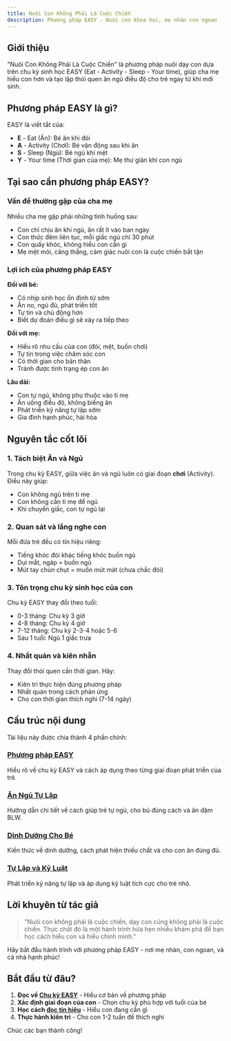 ```yaml
---
title: Nuôi Con Không Phải Là Cuộc Chiến
description: Phương pháp EASY - Nuôi con khoa học, mẹ nhàn con ngoan
---
```


## Giới thiệu

"Nuôi Con Không Phải Là Cuộc Chiến" là phương pháp nuôi dạy con dựa trên chu kỳ sinh học EASY (Eat - Activity - Sleep - Your time), giúp cha mẹ hiểu con hơn và tạo lập thói quen ăn ngủ điều độ cho trẻ ngay từ khi mới sinh.

## Phương pháp EASY là gì?

EASY là viết tắt của:

- **E** - Eat (Ăn): Bé ăn khi đói
- **A** - Activity (Chơi): Bé vận động sau khi ăn
- **S** - Sleep (Ngủ): Bé ngủ khi mệt
- **Y** - Your time (Thời gian của mẹ): Mẹ thư giãn khi con ngủ

## Tại sao cần phương pháp EASY?

### Vấn đề thường gặp của cha mẹ

Nhiều cha mẹ gặp phải những tình huống sau:

- Con chỉ chịu ăn khi ngủ, ăn rất ít vào ban ngày
- Con thức đêm liên tục, mỗi giấc ngủ chỉ 30 phút
- Con quấy khóc, không hiểu con cần gì
- Mẹ mệt mỏi, căng thẳng, cảm giác nuôi con là cuộc chiến bất tận

### Lợi ích của phương pháp EASY

**Đối với bé:**

- Có nhịp sinh học ổn định từ sớm
- Ăn no, ngủ đủ, phát triển tốt
- Tự tin và chủ động hơn
- Biết dự đoán điều gì sẽ xảy ra tiếp theo

**Đối với mẹ:**

- Hiểu rõ nhu cầu của con (đói, mệt, buồn chơi)
- Tự tin trong việc chăm sóc con
- Có thời gian cho bản thân
- Tránh được tình trạng ép con ăn

**Lâu dài:**

- Con tự ngủ, không phụ thuộc vào ti mẹ
- Ăn uống điều độ, không biếng ăn
- Phát triển kỹ năng tự lập sớm
- Gia đình hạnh phúc, hài hòa

## Nguyên tắc cốt lõi

### 1. Tách biệt Ăn và Ngủ

Trong chu kỳ EASY, giữa việc ăn và ngủ luôn có giai đoạn **chơi** (Activity). Điều này giúp:

- Con không ngủ trên ti mẹ
- Con không cần ti mẹ để ngủ
- Khi chuyển giấc, con tự ngủ lại

### 2. Quan sát và lắng nghe con

Mỗi đứa trẻ đều có tín hiệu riêng:

- Tiếng khóc đói khác tiếng khóc buồn ngủ
- Dụi mắt, ngáp = buồn ngủ
- Mút tay chùn chụt = muốn mút mát (chưa chắc đói)

### 3. Tôn trọng chu kỳ sinh học của con

Chu kỳ EASY thay đổi theo tuổi:

- 0-3 tháng: Chu kỳ 3 giờ
- 4-8 tháng: Chu kỳ 4 giờ
- 7-12 tháng: Chu kỳ 2-3-4 hoặc 5-6
- Sau 1 tuổi: Ngủ 1 giấc trưa

### 4. Nhất quán và kiên nhẫn

Thay đổi thói quen cần thời gian. Hãy:

- Kiên trì thực hiện đúng phương pháp
- Nhất quán trong cách phản ứng
- Cho con thời gian thích nghi (7-14 ngày)

## Cấu trúc nội dung

Tài liệu này được chia thành 4 phần chính:

### [Phương pháp EASY](/docs/nuoi-con-easy/phuong-phap-easy)

Hiểu rõ về chu kỳ EASY và cách áp dụng theo từng giai đoạn phát triển của trẻ.

### [Ăn Ngủ Tự Lập](/docs/nuoi-con-easy/an-ngu-tu-lap)

Hướng dẫn chi tiết về cách giúp trẻ tự ngủ, cho bú đúng cách và ăn dặm BLW.

### [Dinh Dưỡng Cho Bé](/docs/nuoi-con-easy/dinh-duong-cho-be)

Kiến thức về dinh dưỡng, cách phát hiện thiếu chất và cho con ăn đúng đủ.

### [Tự Lập và Kỷ Luật](/docs/nuoi-con-easy/tu-lap-va-ky-luat)

Phát triển kỹ năng tự lập và áp dụng kỷ luật tích cực cho trẻ nhỏ.

## Lời khuyên từ tác giả

> "Nuôi con không phải là cuộc chiến, dạy con cũng không phải là cuộc chiến. Thực chất đó là một hành trình hứa hẹn nhiều khám phá để bạn học cách hiểu con và hiểu chính mình."

Hãy bắt đầu hành trình với phương pháp EASY - nơi mẹ nhàn, con ngoan, và cả nhà hạnh phúc!

## Bắt đầu từ đâu?

1. **Đọc về [Chu kỳ EASY](/docs/nuoi-con-easy/phuong-phap-easy/chu-ky-easy)** - Hiểu cơ bản về phương pháp
2. **Xác định giai đoạn của con** - Chọn chu kỳ phù hợp với tuổi của bé
3. **Học cách [đọc tín hiệu](/docs/nuoi-con-easy/phuong-phap-easy/doc-tin-hieu-cua-con)** - Hiểu con đang cần gì
4. **Thực hành kiên trì** - Cho con 1-2 tuần để thích nghi

Chúc các bạn thành công!
